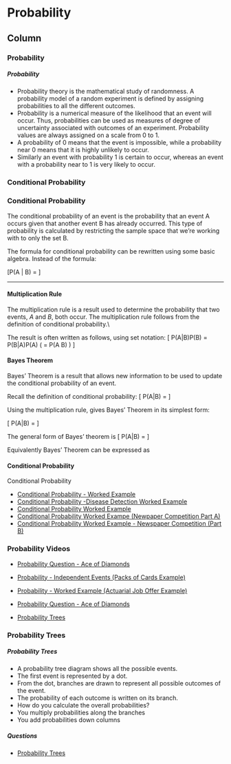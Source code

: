 Probability {data-navmenu="Introductory Probability"}
====================================================================

Column {.tabset}
-------------------------------------------------

### Probability

<h5> Probability </h5>

* Probability theory is the mathematical study of randomness. A
probability model of a random experiment is defined by assigning
probabilities to all the different outcomes.
* Probability is a numerical measure of the likelihood that an event will
occur. Thus, probabilities can be used as measures of degree of
uncertainty associated with outcomes of an experiment.
Probability values are always assigned on a scale from 0 to 1.
* A probability of 0 means that the event is impossible, while
a probability near 0 means that it is highly unlikely to occur.
* Similarly an event with probability 1 is certain to occur, whereas an
event with a probability near to 1 is very likely to occur.

<p>
### Conditional Probability

<h3>Conditional Probability</h3>

The conditional probability of an event is the probability that an event A occurs given that another event B has already occurred. This type of probability is calculated by restricting the sample space that we’re working with to only the set B.

The formula for conditional probability can be rewritten using some basic algebra. Instead of the formula:

\[P(A | B) = \frac{P(A \cap B) }{P( B )}  \]

<p>

----------------------------------------------------------------------------

#### Multiplication Rule
The multiplication rule is a result used to determine the probability that two events, $A$ and $B$, both occur.
The multiplication rule follows from the definition of conditional probability.\\ \bigskip

The result is often written as follows, using set notation:
\[ P(A|B)\times P(B) = P(B|A)\times P(A) \qquad \left( = P(A \cap B) \right) \]


#### Bayes Theorem

Bayes' Theorem is a result that allows new information to be used to update the conditional probability of an event.

Recall the definition of conditional probability:
\[ P(A|B) = \frac{P(A \cap B)}{P(B)} \]




Using the multiplication rule, gives Bayes' Theorem in its simplest form:

\[ P(A|B) = \frac{P(B|A)\times P(A)}{P(B)} \]


The general form of Bayes' theorem is
\[ P(A|B) =
\frac{P(A \mbox{ and }B)}{P(B)} \]

Equivalently Bayes' Theorem can be expressed as
\begin{equation*}
P(B|A)=\frac{P\left(A|B\right) \times P(B) }{P\left( A\right) }.
\end{equation*}


#### Conditional Probability 

Conditional Probability  

* <a href="https://youtu.be/wUdQxLWuqWo/">	Conditional Probability - Worked Example	</a>	
* <a href="https://youtu.be/qZ53wmnPvr4/">	Conditional Probability -Disease Detection Worked Example	</a>	
* <a href="https://youtu.be/bYhL91gDqEM/">	Conditional Probability Worked Example	</a>	
* <a href="https://youtu.be/0DTm_7fF2pE/">	Conditional Probability Worked Exampe (Newpaper Competition Part A)	</a>	
* <a href="https://youtu.be/O7oQPhFt07w/">	Conditional Probability Worked Example - Newspaper Competition (Part B)	</a>	




### Probability Videos

* <a href = "https://youtu.be/jH0YFR15w3c/">Probability Question - Ace of Diamonds</a>



* <a href="https://youtu.be/dNkw6VU3ZzU/">	Probability - Independent Events (Packs of Cards Example)	</a>	
* <a href="https://youtu.be/3meIYXJBA2o/">	Probability - Worked Example (Actuarial Job Offer Example)	</a>	
* <a href="https://youtu.be/jH0YFR15w3c/">	Probability Question  - Ace of Diamonds	</a>	
* <a href="https://youtu.be/fIiH_u0ASFU/">	Probability Trees	</a>	


### Probability Trees

<h5> Probability Trees </h5>


*  A probability tree diagram shows all the possible events.
*  The first event is represented by a dot.
*  From the dot, branches are drawn to represent all possible outcomes of the event.
*  The probability of each outcome is written on its branch.
*  How do you calculate the overall probabilities?
 *  You multiply probabilities along the branches
 *  You add probabilities down columns

<h5> Questions </h5>
* <a href = "https://youtu.be/fIiH_u0ASFU/">Probability Trees</a>




